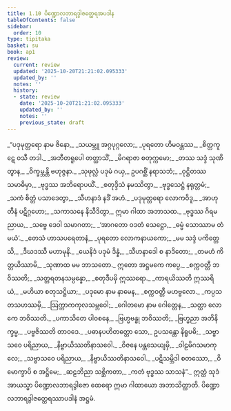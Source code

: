 ```yaml
---
title: 1.10 ပိဏ္ဍောလဘာရဒွါဇတ္ထေရအပဒါန
tableOfContents: false
sidebar:
  order: 10
type: tipitaka
basket: su
book: ap1
review:
  current: review
  updated: '2025-10-20T21:21:02.095333'
  updated_by: ''
  notes: ''
  history:
  - state: review
    date: '2025-10-20T21:21:02.095333'
    updated_by: ''
    notes: ''
    previous_state: draft
---
```



<DynamicBreadcrumb />


<ReviewStatus review={frontmatter.review} showDetails={true} />

<HypothesisAnnotation frontmatter={frontmatter} />

<Division number="613" book="ap1" e="ch" v="20" p="54">

<Paragraph number="635" type="verses" book="ap1">
_“ပဒုမုတ္တရော နာမ ဇိနော,_  
_သယမ္ဘူ အဂ္ဂပုဂ္ဂလော;_  
_ပုရတော ဟိမဝန္တဿ,_  
_စိတ္တကူဋေ ဝသီ တဒါ._  

</Paragraph>

</Division>
<Division number="614" book="ap1" e="ch" v="20" p="54">

<Paragraph number="636" type="verses" book="ap1">
_အဘီတရူပေါ တတ္ထာသိံ,_  
_မိဂရာဇာ စတုက္ကမော;_  
_တဿ သဒ္ဒံ သုဏိတွာန,_  
_ဝိက္ခမ္ဘန္တိ ဗဟုဇ္ဇနာ._  

</Paragraph>

</Division>
<Division number="615" book="ap1" e="ch" v="20" p="54">

<Paragraph number="637" type="verses" book="ap1">
_သုဖုလ္လံ ပဒုမံ ဂယှ,_  
ဥပဂစ္ဆိံ နရာသဘံ;_  
_ဝုဋ္ဌိတဿ သမာဓိမှာ,_  
_ဗုဒ္ဓဿ အဘိရောပယိံ._  

</Paragraph>

</Division>
<Division number="616" book="ap1" e="ch" v="20" p="54">

<Paragraph number="638" type="verses" book="ap1">
_စတုဒ္ဒိသံ နမဿိတွာ,_  
_ဗုဒ္ဓသေဋ္ဌံ နရုတ္တမံ;_  
_သကံ စိတ္တံ ပသာဒေတွာ,_  
_သီဟနာဒံ နဒိံ အဟံ._  

</Paragraph>

</Division>
<Division number="617" book="ap1" e="ch" v="20" p="54">

<Paragraph number="639" type="verses" book="ap1">
_ပဒုမုတ္တရော လောကဝိဒူ,_  
_အာဟုတီနံ ပဋိဂ္ဂဟော;_  
_သကာသနေ နိသီဒိတွာ,_  
ဣမာ ဂါထာ အဘာသထ._  

</Paragraph>

</Division>
<Division number="618" book="ap1" e="ch" v="20" p="54">

<Paragraph number="640" type="verses" book="ap1">
_ဗုဒ္ဓဿ ဂိရမညာယ,_  
_သဗ္ဗေ ဒေဝါ သမာဂတာ;_  
_‘အာဂတော ဝဒတံ သေဋ္ဌော,_  
_ဓမ္မံ သောဿာမ တံ မယံ’._  

</Paragraph>

</Division>
<Division number="619" book="ap1" e="ch" v="20" p="54">

<Paragraph number="641" type="verses" book="ap1">
_တေသံ ဟာသပရေတာနံ,_  
_ပုရတော လောကနာယကော;_  
_မမ သဒ္ဒံ ပကိတ္တေသိ,_  
_ဒီဃဒဿီ မဟာမုနိ._  

</Paragraph>

</Division>
<Division number="620" book="ap1" e="ch" v="20" p="54">

<Paragraph number="642" type="verses" book="ap1">
_ယေနိဒံ ပဒုမံ ဒိန္နံ,_  
_သီဟနာဒေါ စ နာဒိတော;_  
_တမဟံ ကိတ္တယိဿာမိ,_  
_သုဏာထ မမ ဘာသတော._  

</Paragraph>

</Division>
<Division number="621" book="ap1" e="ch" v="20" p="55">

<Paragraph number="643" type="verses" book="ap1">
ဣတော အဋ္ဌမကေ ကပ္ပေ,_  
_စက္ကဝတ္တီ ဘဝိဿတိ;_  
_သတ္တရတနသမ္ပန္နော,_  
_စတုဒီပမှိ ဣဿရော._  

</Paragraph>

</Division>
<Division number="622" book="ap1" e="ch" v="20" p="55">

<Paragraph number="644" type="verses" book="ap1">
_ကာရယိဿတိ ဣဿရိယံ,_  
_မဟိယာ စတုသဋ္ဌိယာ;_  
_ပဒုမော နာမ နာမေန,_  
_စက္ကဝတ္တီ မဟဗ္ဗလော._  

</Paragraph>

</Division>
<Division number="623" book="ap1" e="ch" v="20" p="55">

<Paragraph number="645" type="verses" book="ap1">
_ကပ္ပသတသဟဿမှိ,_  
_ဩက္ကာကကုလသမ္ဘဝေါ;_  
_ဂေါတမော နာမ ဂေါတ္တေန,_  
_သတ္ထာ လောကေ ဘဝိဿတိ._  

</Paragraph>

</Division>
<Division number="624" book="ap1" e="ch" v="20" p="55">

<Paragraph number="646" type="verses" book="ap1">
_ပကာသိတေ ပါဝစနေ,_  
_ဗြဟ္မဗန္ဓု ဘဝိဿတိ;_  
_ဗြဟ္မညာ အဘိနိက္ခမ္မ,_  
_ပဗ္ဗဇိဿတိ တာဝဒေ._  

</Paragraph>

</Division>
<Division number="625" book="ap1" e="ch" v="20" p="55">

<Paragraph number="647" type="verses" book="ap1">
_ပဓာနပဟိတတ္တော သော,_  
ဥပသန္တော နိရူပဓိ;_  
_သဗ္ဗာသဝေ ပရိညာယ,_  
_နိဗ္ဗာယိဿတိနာသဝေါ._  

</Paragraph>

</Division>
<Division number="626" book="ap1" e="ch" v="20" p="55">

<Paragraph number="648" type="verses" book="ap1">
_ဝိဇနေ ပန္တသေယျမှိ,_  
_ဝါဠမိဂသမာကုလေ;_  
_သဗ္ဗာသဝေ ပရိညာယ,_  
_နိဗ္ဗာယိဿတိနာသဝေါ._  

</Paragraph>

</Division>
<Division number="627" book="ap1" e="ch" v="20" p="55">

<Paragraph number="649" type="verses" book="ap1">
_ပဋိသမ္ဘိဒါ စတဿော,_  
_ဝိမောက္ခာပိ စ အဋ္ဌိမေ;_  
_ဆဠဘိညာ သစ္ဆိကတာ,_  
_ကတံ ဗုဒ္ဓဿ သာသနံ”._  

</Paragraph>

<Paragraph number="650" book="ap1">
ဣတ္ထံ သုဒံ အာယသ္မာ ပိဏ္ဍောလဘာရဒွါဇော ထေရော ဣမာ ဂါထာယော အဘာသိတ္ထာတိ.

</Paragraph>
</Division>

<Paragraph number="651" type="center" book="ap1">
ပိဏ္ဍောလဘာရဒွါဇတ္ထေရဿာပဒါနံ အဋ္ဌမံ.
</Paragraph>